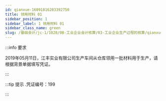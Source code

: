---
id: qianxue-16091816283392750
title: 领用材料 01
sidebar_position: 1
sidebar_label: 1 领用材料 01
sidebar_class_name: green
slug: /基础会计/jc-1/1028/08-工业企业会计核算/03-工业企业生产过程的核算/qianxue-1609181235203703809/qianxue-16091816283392750/领用材料 01
---

:::info 要求

2019年05月11日，江丰实业有限公司生产车间从仓库领用一批材料用于生产，请根据背景单据填写凭证。

:::

:::tip 提示
  .凭证编号：199 
:::
